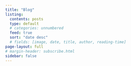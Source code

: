 ```yaml
---
title: "Blog"
listing:
  contents: posts
  type: default
  # categories: unnumbered
  feed: true
  sort: "date desc"
  # fields: [image, date, title, author, reading-time]
page-layout: full
# margin-header: subscribe.html
sidebar: false
---
```


